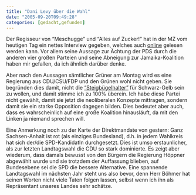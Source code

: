 ```yaml
---
title: "Dani Levy über die Wahl"
date: "2005-09-20T09:49:28"
categories: [gedacht,gefunden]
---
```


Der Regisseur von "Meschugge" und "Alles auf Zucker!" hat in der MZ vom heutigen Tag ein nettes Interview gegeben, welches auch [online](http://www.mz-web.de/servlet/ContentServer?pagename=ksta/page&atype=ksArtikel&aid=1120742675803&openMenu=1013083806110&calledPageId=1013083806110&listid=1018881578428) gelesen werden kann. Vor allem seine Aussage zur Ächtung der PDS durch die anderen vier großen Parteien und seine Abneigung zur Jamaika-Koalition haben mir gefallen, da ich ähnlich darüber denke.

Aber nach den Aussagen sämtlicher Grüner am Montag wird es eine Regierung aus CDU/CSU/FDP und den Grünen wohl nicht geben. Sie begründen dies damit, nicht die ["Steigbügelhalter"](http://www.taz.de/pt/2005/09/20/a0115.nf/text) für Schwarz-Gelb sein zu wollen, und damit stimme ich zu 100% überein. Ich habe diese Partei nicht gewählt, damit sie jetzt die neoliberalen Konzepte mittragen, sondern damit sie ein starke Opposition dagegen bilden. Dies bedeutet aber auch, dass es wahrscheinlich auf eine große Koalition hinausläuft, da mit den Linken ja niemand sprechen will.

Eine Anmerkung noch zu der Karte der Direktmandate von gestern: Ganz Sachsen-Anhalt ist rot (als einziges Bundesland), d.h. in jedem Wahlkreis hat sich der/die SPD-KandidatIn durchgesetzt. Dies ist umso erstaunlicher, als zur letzten Landtagswahl die CDU so stark dominierte. Es zeigt aber wiederum, dass damals bewusst von den Bürgern die Regierung Höppner abgewählt wurde und sie trotzdem der Auffassung blieben, auf Bundesebene sei die SPD die bessere Alternative. Eine spannende Landtagswahl im nächsten Jahr steht uns also bevor, denn Herr Böhmer hat seinen Worten nicht viele Taten folgen lassen, selbst wenn ich ihn als Repräsentant unseres Landes sehr schätze.
